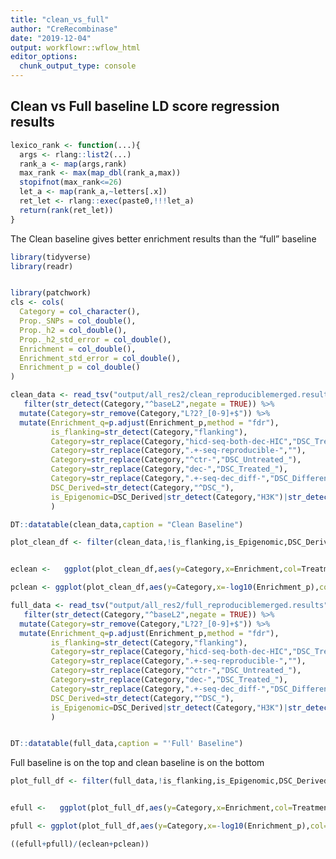 ```yaml
---
title: "clean_vs_full"
author: "CreRecombinase"
date: "2019-12-04"
output: workflowr::wflow_html
editor_options:
  chunk_output_type: console
---
```


## Clean vs Full baseline LD score regression results

```r
lexico_rank <- function(...){
  args <- rlang::list2(...)
  rank_a <- map(args,rank)
  max_rank <- max(map_dbl(rank_a,max))
  stopifnot(max_rank<=26)
  let_a <- map(rank_a,~letters[.x])
  ret_let <- rlang::exec(paste0,!!!let_a)
  return(rank(ret_let))
}
```



The Clean baseline gives better enrichment results than the "full" baseline

```r
library(tidyverse)
library(readr)


library(patchwork)
cls <- cols(
  Category = col_character(),
  Prop._SNPs = col_double(),
  Prop._h2 = col_double(),
  Prop._h2_std_error = col_double(),
  Enrichment = col_double(),
  Enrichment_std_error = col_double(),
  Enrichment_p = col_double()
)

clean_data <- read_tsv("output/all_res2/clean_reproduciblemerged.results",col_types=cls) %>% 
   filter(str_detect(Category,"^baseL2",negate = TRUE)) %>% 
  mutate(Category=str_remove(Category,"L?2?_[0-9]+$")) %>% 
  mutate(Enrichment_q=p.adjust(Enrichment_p,method = "fdr"),
         is_flanking=str_detect(Category,"flanking"),
         Category=str_replace(Category,"hicd-seq-both-dec-HIC","DSC_Treated_HiC"),
         Category=str_replace(Category,".+-seq-reproducible-",""),
         Category=str_replace(Category,"^ctr-","DSC_Untreated_"),
         Category=str_replace(Category,"dec-","DSC_Treated_"),
         Category=str_replace(Category,".+-seq-dec_diff-","DSC_Differential_"),
         DSC_Derived=str_detect(Category,"^DSC_"),
         is_Epigenomic=DSC_Derived|str_detect(Category,"H3K")|str_detect(Category,"DHS")
         )

DT::datatable(clean_data,caption = "Clean Baseline")

```


```r
plot_clean_df <- filter(clean_data,!is_flanking,is_Epigenomic,DSC_Derived) %>% mutate(Treatment=str_replace(Category,".+_(.+)_.+","\\1")) %>%  mutate(Category=fct_reorder(Category,lexico_rank(!DSC_Derived,Enrichment_p),.desc=TRUE))


eclean <-   ggplot(plot_clean_df,aes(y=Category,x=Enrichment,col=Treatment))+geom_point()+geom_errorbarh(aes(xmin=Enrichment-Enrichment_std_error,xmax=Enrichment+Enrichment_std_error))+theme(legend.position = "none")+ylab("Clean Baseline")

pclean <- ggplot(plot_clean_df,aes(y=Category,x=-log10(Enrichment_p),col=Treatment))+geom_point()+theme(legend.position = "none")+ylab("Clean Baseline")

```





```r
full_data <- read_tsv("output/all_res2/full_reproduciblemerged.results",col_types=cls) %>% 
   filter(str_detect(Category,"^baseL2",negate = TRUE)) %>% 
  mutate(Category=str_remove(Category,"L?2?_[0-9]+$")) %>% 
  mutate(Enrichment_q=p.adjust(Enrichment_p,method = "fdr"),
         is_flanking=str_detect(Category,"flanking"),
         Category=str_replace(Category,"hicd-seq-both-dec-HIC","DSC_Treated_HiC"),
         Category=str_replace(Category,".+-seq-reproducible-",""),
         Category=str_replace(Category,"^ctr-","DSC_Untreated_"),
         Category=str_replace(Category,"dec-","DSC_Treated_"),
         Category=str_replace(Category,".+-seq-dec_diff-","DSC_Differential_"),
         DSC_Derived=str_detect(Category,"^DSC_"),
         is_Epigenomic=DSC_Derived|str_detect(Category,"H3K")|str_detect(Category,"DHS")
         )


DT::datatable(full_data,caption = "'Full' Baseline")
```



Full baseline is on the top and clean baseline is on the bottom


```r
plot_full_df <- filter(full_data,!is_flanking,is_Epigenomic,DSC_Derived) %>% mutate(Treatment=str_replace(Category,".+_(.+)_.+","\\1")) %>%  mutate(Category=fct_reorder(Category,lexico_rank(!DSC_Derived,Enrichment_p),.desc=TRUE))


efull <-   ggplot(plot_full_df,aes(y=Category,x=Enrichment,col=Treatment))+geom_point()+geom_errorbarh(aes(xmin=Enrichment-Enrichment_std_error,xmax=Enrichment+Enrichment_std_error))+theme(legend.position = "none")+ylab("Full Baseline")

pfull <- ggplot(plot_full_df,aes(y=Category,x=-log10(Enrichment_p),col=Treatment))+geom_point()+theme(legend.position = "none")+ylab("Full Baseline")

((efull+pfull)/(eclean+pclean)) 


```


